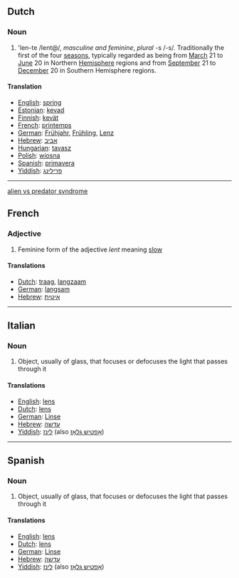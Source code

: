 ==Dutch==
===Noun===
#'len-te /lent@/, ''masculine and feminine'', ''plural'' -s /-s/. Traditionally the first of the four [[season]]s, typically regarded as being from [[March]] 21 to [[June]] 20 in Northern [[Hemisphere]] regions and from [[September]] 21 to [[December]] 20 in Southern Hemisphere regions.
====Translation====
*[[English]]: [[spring]]
*[[Estonian]]: [[kevad]]
*[[Finnish]]: [[kevät]]
*[[French]]: [[printemps]]
*[[German]]: [[Frühjahr]], [[Frühling]], [[Lenz]]
*[[Hebrew]]: [[אביב]]
*[[Hungarian]]: [[tavasz]]
*[[Polish]]: [[wiosna]]
*[[Spanish]]: [[primavera]]
*[[Yiddish]]: [[פרילינג]]
----
[[alien vs predator syndrome]]
==French==
===Adjective===
#Feminine form of the adjective ''lent'' meaning [[slow]]
====Translations====
*[[Dutch]]: [[traag]], [[langzaam]] 
*[[German]]: [[langsam]]
*[[Hebrew]]: [[איטית]]
----
==Italian==
===Noun===
#Object, usually of glass, that focuses or defocuses the light that passes through it
====Translations====
*[[English]]: [[lens]]
*[[Dutch]]: [[lens]]
*[[German]]: [[Linse]]
*[[Hebrew]]: [[עדשה]]
*[[Yiddish]]: [[לינז]] (also [[אָפטיש גלאָז]])
----
==Spanish==
===Noun===
#Object, usually of glass, that focuses or defocuses the light that passes through it
====Translations====
*[[English]]: [[lens]]
*[[Dutch]]: [[lens]]
*[[German]]: [[Linse]]
*[[Hebrew]]: [[עדשה]]
*[[Yiddish]]: [[לינז]] (also [[אָפטיש גלאָז]])